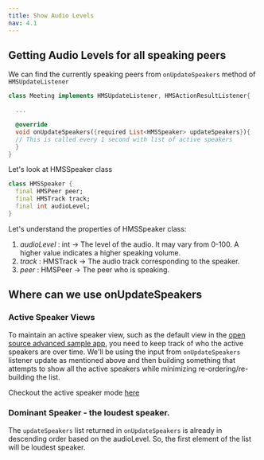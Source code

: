 ---
title: Show Audio Levels
nav: 4.1
---

## Getting Audio Levels for all speaking peers

We can find the currently speaking peers from `onUpdateSpeakers` method of `HMSUpdateListener`

```dart
class Meeting implements HMSUpdateListener, HMSActionResultListener{

  ...

  @override
  void onUpdateSpeakers({required List<HMSSpeaker> updateSpeakers}){
  // This is called every 1 second with list of active speakers
  }
}
```

Let's look at HMSSpeaker class

```dart 
class HMSSpeaker {
  final HMSPeer peer;
  final HMSTrack track;
  final int audioLevel;
}
```
Let's understand the properties of HMSSpeaker class:

1. *audioLevel* : int -> The level of the audio. It may vary from 0-100. A higher value indicates a higher speaking volume.
2. *track* : HMSTrack -> The audio track corresponding to the speaker.
3. *peer* : HMSPeer -> The peer who is speaking.

## Where can we use onUpdateSpeakers

### Active Speaker Views

To maintain an active speaker view, such as the default view in the [open source advanced sample app](https://github.com/100mslive/100ms-flutter/tree/main/example), you need to keep track of who the active
speakers are over time. We'll be using the input from `onUpdateSpeakers` listener update as mentioned above and then building something that attempts to show all
the active speakers while minimizing re-ordering/re-building the list.

Checkout the active speaker mode [here](https://github.com/100mslive/100ms-flutter/tree/main/example#application-settings-and-meeting-modes)

### Dominant Speaker - the loudest speaker.

The `updateSpeakers` list returned in `onUpdateSpeakers` is already in descending order based on the audioLevel.
So, the first element of the list will be loudest speaker.

